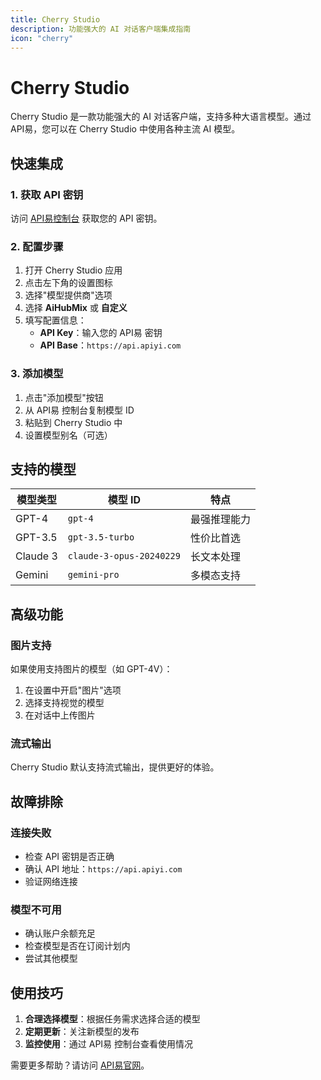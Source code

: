 ```yaml
---
title: Cherry Studio
description: 功能强大的 AI 对话客户端集成指南
icon: "cherry"
---
```


# Cherry Studio

Cherry Studio 是一款功能强大的 AI 对话客户端，支持多种大语言模型。通过 API易，您可以在 Cherry Studio 中使用各种主流 AI 模型。

## 快速集成

### 1. 获取 API 密钥

访问 [API易控制台](https://vip.apiyi.com) 获取您的 API 密钥。

### 2. 配置步骤

1. 打开 Cherry Studio 应用
2. 点击左下角的设置图标
3. 选择"模型提供商"选项
4. 选择 **AiHubMix** 或 **自定义**
5. 填写配置信息：
   - **API Key**：输入您的 API易 密钥
   - **API Base**：`https://api.apiyi.com`

### 3. 添加模型

1. 点击"添加模型"按钮
2. 从 API易 控制台复制模型 ID
3. 粘贴到 Cherry Studio 中
4. 设置模型别名（可选）

## 支持的模型

| 模型类型 | 模型 ID | 特点 |
|---------|---------|------|
| GPT-4 | `gpt-4` | 最强推理能力 |
| GPT-3.5 | `gpt-3.5-turbo` | 性价比首选 |
| Claude 3 | `claude-3-opus-20240229` | 长文本处理 |
| Gemini | `gemini-pro` | 多模态支持 |

## 高级功能

### 图片支持

如果使用支持图片的模型（如 GPT-4V）：
1. 在设置中开启"图片"选项
2. 选择支持视觉的模型
3. 在对话中上传图片

### 流式输出

Cherry Studio 默认支持流式输出，提供更好的体验。

## 故障排除

### 连接失败
- 检查 API 密钥是否正确
- 确认 API 地址：`https://api.apiyi.com`
- 验证网络连接

### 模型不可用
- 确认账户余额充足
- 检查模型是否在订阅计划内
- 尝试其他模型

## 使用技巧

1. **合理选择模型**：根据任务需求选择合适的模型
2. **定期更新**：关注新模型的发布
3. **监控使用**：通过 API易 控制台查看使用情况

需要更多帮助？请访问 [API易官网](https://vip.apiyi.com)。